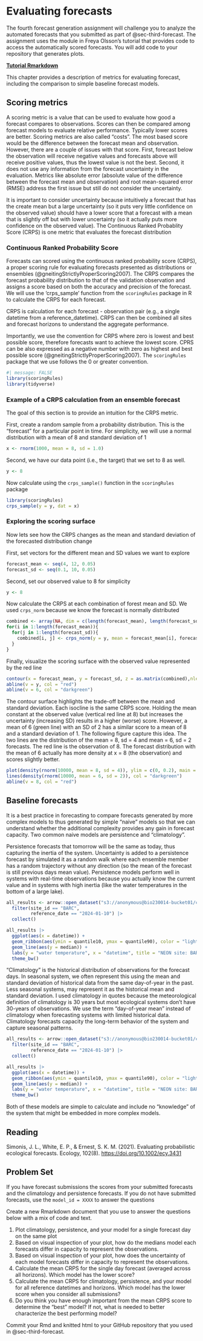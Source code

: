 # Evaluating forecasts {#sec-analysis}

The fourth forecast generation assignment will challenge you to analyze the automated forecasts that you submitted as part of @sec-third-forecast. The assignment uses the module in Freya Olsson's tutorial that provides code to access the automatically scored forecasts. You will add code to your repository that generates plots.

[**Tutorial Rmarkdown**](https://github.com/OlssonF/NEON-forecast-challenge-workshop/blob/main/Analyse_scores/Get_scores_tutorial.Rmd)

This chapter provides a description of metrics for evaluating forecast, including the comparison to simple baseline forecast models.

## Scoring metrics

A scoring metric is a value that can be used to evaluate how good a forecast compares to observations.  Scores can then be compared among forecast models to evaluate relative performance.    Typically lower scores are better. Scoring metrics are also called "costs".  The most based score would be the difference between the forecast mean and observation.  However, there are a couple of issues with that score.  First, forecast below the observation will receive negative values and forecasts above will receive positive values, thus the lowest value is not the best.  Second, it does not use any information from the forecast uncertainty in the evaluation.  Metrics like absolute error (absolute value of the difference between the forecast mean and observation) and root mean-squared error (RMSE) address the first issue but still do not consider the uncertainty.  

It is important to consider uncertainty because intuitively a forecast that has the create mean but a large uncertainty (so it puts very little confidence on the observed value) should have a lower score that a forecast with a mean that is slightly off but with lower uncertainty (so it actually puts more confidence on the observed value).  The Continuous Ranked Probablity Score (CRPS) is one metric that evaluates the forecast distribution

### Continuous Ranked Probability Score

Forecasts can scored using the continuous ranked probability score (CRPS), a proper scoring rule for evaluating forecasts presented as distributions or ensembles (@gneitingStrictlyProperScoring2007). The CRPS compares the forecast probability distribution to that of the validation observation and assigns a score based on both the accuracy and precision of the forecast. We will use the 'crps_sample' function from the `scoringRules` package in R to calculate the CRPS for each forecast.

CRPS is calculation for each forecast - observation pair (e.g., a single datetime from a reference_datetime). CRPS can then be combined all sites and forecast horizons to understand the aggregate performance.

Importantly, we use the convention for CRPS where zero is lowest and best possible score, therefore forecasts want to achieve the lowest score. CPRS can be also expressed as a negative number with zero as highest and best possible score (@gneitingStrictlyProperScoring2007). The `scoringRules` package that we use follows the 0 or greater convention.

```r
#| message: FALSE
library(scoringRules)
library(tidyverse)
```

### Example of a CRPS calculation from an ensemble forecast

The goal of this section is to provide an intuition  for the CRPS metric.

First, create a random sample from a probability distribution. This is the "forecast" for a particular point in time. For simplicity, we will use a normal distribution with a mean of 8 and standard deviation of 1

```r
x <- rnorm(1000, mean = 8, sd = 1.0)
```

Second, we have our data point (i.e., the target) that we set to 8 as well.

```r
y <- 8
```

Now calculate using the `crps_sample()` function in the `scoringRules` package

```r
library(scoringRules)
crps_sample(y = y, dat = x)
```

### Exploring the scoring surface

Now lets see how the CRPS changes as the mean and standard deviation of the forecasted distribution change

First, set vectors for the different mean and SD values we want to explore

```r
forecast_mean <- seq(4, 12, 0.05)
forecast_sd <- seq(0.1, 10, 0.05)
```

Second, set our observed value to 8 for simplicity

```r
y <- 8
```

Now calculate the CRPS at each combination of forest mean and SD.  We used `crps_norm` because we know the forecast is normally distributed 

```r
combined <- array(NA, dim = c(length(forecast_mean), length(forecast_sd)))
for(i in 1:length(forecast_mean)){
  for(j in 1:length(forecast_sd)){
    combined[i, j] <- crps_norm(y = y, mean = forecast_mean[i], forecast_sd[j])
  }
}
```

Finally, visualize the scoring surface with the observed value represented by the red line

```r
contour(x = forecast_mean, y = forecast_sd, z = as.matrix(combined),nlevels = 20, xlab = "Forecast mean", ylab = "forecast SD", main = "CPRS score at different forecasted mean and sd\nThe observation is at 8")
abline(v = y, col = "red")
abline(v = 6, col = "darkgreen")
```

The contour surface highlights the trade-off between the mean and standard deviation.  Each isocline is the same CRPS score.  Holding the mean constant at the observed value (vertical red line at 8) but increases the uncertainty (increasing SD) results in a higher (worse) score.  However, a mean of 6 (green line) with an SD of 2 has a similar score to a mean of 8 and a standard deviation of 1.  The following figure capture this idea. The two lines are the distribution of the mean = 8, sd = 4 and mean = 6, sd = 2 forecasts.  The red line is the observation of 8.  The forecast distribution with the mean of 6 actually has more density at x = 8 (the observation) and scores slightly better.

```r
plot(density(rnorm(10000, mean = 8, sd = 4)), ylim = c(0, 0.2), main = "", xlab = "forecasted value")
lines(density(rnorm(10000, mean = 6, sd = 2)), col = "darkgreen")
abline(v = 8, col = "red")
```

## Baseline forecasts

It is a best practice in forecasting to compare forecasts generated by more complex models to thus generated by simple "naive" models so that we can understand whether the additional complexity provides any gain in forecast capacity. Two common naive models are persistence and "climatology".  

Persistence forecasts that tomorrow will be the same as today, thus capturing the inertia of the system.  Uncertainty is added to a persistence forecast by simulated it as a random walk where each ensemble member has a random trajectory without any direction (so the mean of the forecast is still previous days mean value).  Persistence models perform well in systems with real-time observations because you actually know the current value and in systems with high inertia (like the water temperatures in the bottom of a large lake). 

```r
all_results <- arrow::open_dataset("s3://anonymous@bio230014-bucket01/challenges/forecasts/summaries/project_id=neon4cast/duration=P1D/variable=temperature/model_id=persistenceRW?endpoint_override=sdsc.osn.xsede.org") |> 
  filter(site_id == "BARC",
         reference_date == "2024-01-10") |> 
  collect()
```

```r
all_results |> 
  ggplot(aes(x = datetime)) +
  geom_ribbon(aes(ymin = quantile10, ymax = quantile90), color = "lightblue", fill = "lightblue", alpha = 0.7) +
  geom_line(aes(y = median)) +
  labs(y = "water temperature", x = "datetime", title = "NEON site: BARC") +
  theme_bw()
```

"Climatology" is the historical distribution of observations for the forecast days.  In seasonal system, we often represent this using the mean and standard deviation of historical data from the same day-of-year in the past.  Less seasonal systems, may represent it as the historical mean and standard deviation.  I used climatology in quotes because the meteorological definition of climatology is 30 years but most ecological systems don't have 30-years of observations.  We use the term "day-of-year mean" instead of climatology when forecasting systems with limited historical data.  Climatology forecasts capacity the long-term behavior of the system and capture seasonal patterns.  

```r
all_results <- arrow::open_dataset("s3://anonymous@bio230014-bucket01/challenges/forecasts/summaries/project_id=neon4cast/duration=P1D/variable=temperature/model_id=climatology?endpoint_override=sdsc.osn.xsede.org") |> 
  filter(site_id == "BARC",
         reference_date == "2024-01-10") |> 
  collect()
```

```r
all_results |> 
  ggplot(aes(x = datetime)) +
  geom_ribbon(aes(ymin = quantile10, ymax = quantile90), color = "lightblue", fill = "lightblue", alpha = 0.7) +
  geom_line(aes(y = median)) +
  labs(y = "water temperature", x = "datetime", title = "NEON site: BARC") +
  theme_bw()
```

Both of these models are simple to calculate and include no "knowledge" of the system that might be embedded in more complex models.  

## Reading

Simonis, J. L., White, E. P., & Ernest, S. K. M. (2021). Evaluating probabilistic ecological forecasts. Ecology, 102(8). <https://doi.org/10.1002/ecy.3431>

## Problem Set

If you have forecast submissions the scores from your submitted forecasts and the climatology and persistence forecasts.  If you do not have submitted forecasts, use the `model_id = XXXX` to answer the questions  

Create a new Rmarkdown document that you use to answer the questions below with a mix of code and text.

1. Plot climatology, persistence, and your model for a single forecast day on the same plot
2. Based on visual inspection of your plot, how do the medians model each forecasts differ in capacity to represent the observations.
3. Based on visual inspection of your plot, how does the uncertainty of each model forecasts differ in capacity to represent the observations.
4. Calculate the mean CRPS for the single day forecast (averaged across all horizons). Which model has the lower score?
5. Calculate the mean CRPS for climatology, persistence, and your model for all reference datetimes and horizons.  Which model has the lower score when you consider all submissions?
6. Do you think you have enough important from the mean CRPS score to determine the "best" model?  If not, what is needed to better characterize the best performing model?

Commit your Rmd and knitted html to your GitHub repository that you used in @sec-third-forecast.
